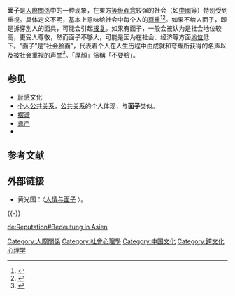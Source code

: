 {{about|社会属性中的'''脸面'''|人体头部的正前方部分|脸|2004年电影|面子 (电影)}}
'''面子'''是[[人際關係|人際關係]]中的一种现象，在東方[[等级制度|等级观念]]较强的社会（如[[中國|中國]]等）特別受到重視。具体定义不明，基本上意味给社会中每个人的[[尊重|尊重]]<ref>{{cite journal zh|author=孙丽丽|title=试论中国人面子观产生的历史渊源|journal=现代企业教育|year=2007|issue=(04)|language=zh-hans}}</ref><ref>{{cite journal|url=http://www.jstor.org/discover/10.2307/2777600?uid=3737800&uid=2&uid=4&sid=21100956310563|author=David Yau-Fai Ho(1976)|title="On the Concept of Face,"|journal=American Journal of Sociology|issue=81 (4)|pages=867–84.|language=en}}</ref>。如果不给人面子，即是拆穿別人的面具，可能会引起[[报复|报复]]。如果有面子，一般会被认为是社会地位较高，更受人尊敬，然而面子不够大，可能是因为在社会、经济等方面[[社會地位|地位]]低下。“面子”是“社会脸面”，代表着个人在人生历程中由成就和夸耀所获得的名声以及被社会重视的声誉<ref>{{cite journal zh|author=孙占林|title=荣辱观与面子观|journal=上海教育|year=2006|issue=(12)}}</ref>。「厚顏」俗稱「不要臉」。

== 参见 ==
* [[耻感文化|耻感文化]]
* [[个人公共关系|个人公共关系]]，[[公共关系|公共关系]]的个人体现，与'''面子'''类似。
* [[摆谱|摆谱]]
* [[人性尊严|尊严]]
* {{le|面子协商理论|Face Negotiation Theory}}

== 参考文献 ==
{{reflist}}

== 外部链接 ==
{{wiktionarypar|要臉}}
{{wiktionarypar|不要臉}}
*黄光国：〈[http://www.nssd.org/articles/article_read.aspx?id=1002303335 人情与面子] {{Wayback|url=http://www.nssd.org/articles/article_read.aspx?id=1002303335 |date=20180212201628 }}〉。
{{-}}
{{社會學小作品}}

[[Category:人際關係|Category:人際關係]]
[[Category:社會心理學|Category:社會心理學]]
[[Category:中国文化|Category:中国文化]]
[[Category:跨文化心理学|Category:跨文化心理学]]

[[de:Reputation#Bedeutung_in_Asien|de:Reputation#Bedeutung in Asien]]